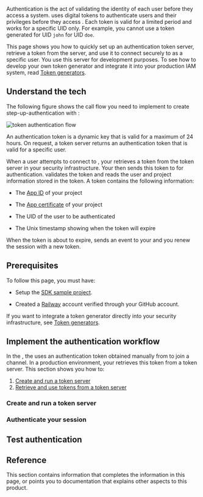 
Authentication is the act of validating the identity of each user before they access a system. <Vg k="COMPANY" />
uses digital tokens to authenticate users and their privileges before they access <Vg k="MESS" />. Each token is valid
for a limited period and works for a specific UID only. For example, you cannot use a token generated for UID
`john` for UID `doe`.

This page shows you how to quickly set up an authentication token server, retrieve a token from the server, and use
it to connect securely to <Vg k="MESS" /> as a specific user. You use this server for development
purposes. To see how to develop your own token generator and integrate it into your production IAM system, read
[Token generators](/signaling/develop/integrate-token-generation).

## Understand the tech

The following figure shows the call flow you need to implement to create step-up-authentication with <Vg k="MESS"/>:

![token authentication flow](/images/signaling/authentication-workflow.svg)

An authentication token is a dynamic key that is valid for a maximum of 24 hours. On request, a token server returns
an authentication token that is valid for a specific user.

When a user attempts to connect to <Vg k="MESS" />, your <Vpl k="CLIENT" />  retrieves a token from the
token server in your security infrastructure. Your <Vpl k="CLIENT" /> then sends this token  to <Vg
k="AGORA_BACKEND" /> for authentication. <Vg k="AGORA_BACKEND" /> validates the token and reads the user and
project information stored in the token. A token contains the following information:

-   The [App ID](../reference/manage-agora-account#get-the-app-id) of your <Vg k="COMPANY" /> project

-   The [App certificate](../reference/manage-agora-account#get-the-app-certificate) of your <Vg k="COMPANY" /> project

-   The UID of the user to be authenticated

-   The Unix timestamp showing when the token will expire

When the token is about to expire, <Vg k="AGORA_BACKEND" /> sends an event to your <Vpl k="CLIENT" /> and you renew
the session with a new token.


## Prerequisites

To follow this page, you must have:

- Setup the [<Vg k="MESS"/> SDK sample project](/en/signaling/get-started/get-started-sdk#project-setup).

- Created a [Railway](https://railway.app/) account verified through your GitHub account.

If you want to integrate a token generator directly into your security infrastructure, see [Token generators](/video-calling/develop/integrate-token-generation).

## Implement the authentication workflow

In the <Vg k="GET_STARTED"/>, the <Vpl k="CLIENT" /> uses an authentication token obtained manually from <Vg k="CONSOLE" /> to join a channel. In a production environment, your <Vpl k="CLIENT" /> retrieves this token from a token server. This section shows you how to:

1.  [Create and run a token server](#create-and-run-a-token-server)
2.  [Retrieve and use tokens from a token server](#authentication-using-the-sdk)

### Create and run a token server

<CreateRunTokenServer/>

### Authenticate your <Vg k="MESS"/> session

<Implement />


## Test authentication


<Test />

## Reference

This section contains information that completes the information in this page, or points you to documentation that explains other aspects to this product.

<Reference />

